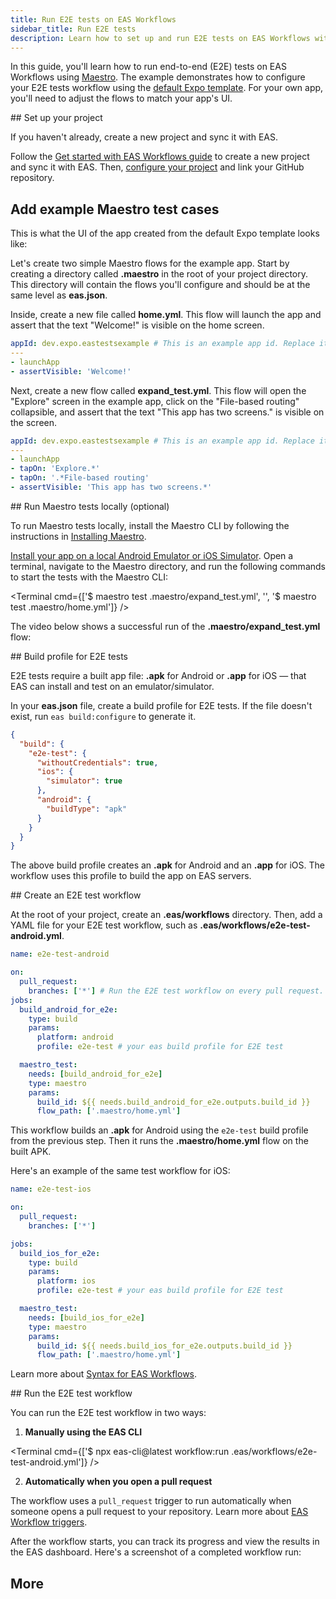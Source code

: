 ```yaml
---
title: Run E2E tests on EAS Workflows
sidebar_title: Run E2E tests
description: Learn how to set up and run E2E tests on EAS Workflows with Maestro.
---
```




In this guide, you'll learn how to run end-to-end (E2E) tests on EAS Workflows using [Maestro](https://maestro.mobile.dev/). The example demonstrates how to configure your E2E tests workflow using the [default Expo template](/more/create-expo/#--template). For your own app, you'll need to adjust the flows to match your app's UI.

<Step label="1">
## Set up your project

If you haven't already, create a new project and sync it with EAS.

Follow the [Get started with EAS Workflows guide](/eas/workflows/get-started/#set-up-your-project) to create a new project and sync it with EAS. Then, [configure your project](/eas/workflows/get-started/#configure-your-project) and link your GitHub repository.

</Step>

<Step label="2">

## Add example Maestro test cases

This is what the UI of the app created from the default Expo template looks like:

<div style={{ display: 'flex', justifyContent: 'center' }}>
  <ContentSpotlight src="/static/images/eas-build/tests/01-home.png" className="max-w-[360px]" />
  <ContentSpotlight src="/static/images/eas-build/tests/02-explore.png" className="max-w-[360px]" />
</div>

Let's create two simple Maestro flows for the example app. Start by creating a directory called **.maestro** in the root of your project directory. This directory will contain the flows you'll configure and should be at the same level as **eas.json**.

Inside, create a new file called **home.yml**. This flow will launch the app and assert that the text "Welcome!" is visible on the home screen.

```yaml .maestro/home.yml
appId: dev.expo.eastestsexample # This is an example app id. Replace it with your app id.
---
- launchApp
- assertVisible: 'Welcome!'
```

Next, create a new flow called **expand_test.yml**. This flow will open the "Explore" screen in the example app, click on the "File-based routing" collapsible, and assert that the text "This app has two screens." is visible on the screen.

```yaml .maestro/expand_test.yml
appId: dev.expo.eastestsexample # This is an example app id. Replace it with your app id.
---
- launchApp
- tapOn: 'Explore.*'
- tapOn: '.*File-based routing'
- assertVisible: 'This app has two screens.*'
```

</Step>

<Step label="3">
## Run Maestro tests locally (optional)

To run Maestro tests locally, install the Maestro CLI by following the instructions in [Installing Maestro](https://maestro.mobile.dev/getting-started/installing-maestro).

[Install your app on a local Android Emulator or iOS Simulator](/more/expo-cli/#compiling). Open a terminal, navigate to the Maestro directory, and run the following commands to start the tests with the Maestro CLI:

<Terminal
  cmd={['$ maestro test .maestro/expand_test.yml', '', '$ maestro test .maestro/home.yml']}
/>

The video below shows a successful run of the **.maestro/expand_test.yml** flow:

<ContentSpotlight file="guides/local-e2e.mp4" />

</Step>

<Step label="4">
## Build profile for E2E tests

E2E tests require a built app file: **.apk** for Android or **.app** for iOS &mdash; that EAS can install and test on an emulator/simulator.

In your **eas.json** file, create a build profile for E2E tests. If the file doesn't exist, run `eas build:configure` to generate it.

```json eas.json
{
  "build": {
    "e2e-test": {
      "withoutCredentials": true,
      "ios": {
        "simulator": true
      },
      "android": {
        "buildType": "apk"
      }
    }
  }
}
```

The above build profile creates an **.apk** for Android and an **.app** for iOS. The workflow uses this profile to build the app on EAS servers.

</Step>

<Step label="5">
## Create an E2E test workflow

At the root of your project, create an **.eas/workflows** directory. Then, add a YAML file for your E2E test workflow, such as **.eas/workflows/e2e-test-android.yml**.

```yaml .eas/workflows/e2e-test-android.yml
name: e2e-test-android

on:
  pull_request:
    branches: ['*'] # Run the E2E test workflow on every pull request.
jobs:
  build_android_for_e2e:
    type: build
    params:
      platform: android
      profile: e2e-test # your eas build profile for E2E test

  maestro_test:
    needs: [build_android_for_e2e]
    type: maestro
    params:
      build_id: ${{ needs.build_android_for_e2e.outputs.build_id }}
      flow_path: ['.maestro/home.yml']
```

This workflow builds an **.apk** for Android using the `e2e-test` build profile from the previous step. Then it runs the **.maestro/home.yml** flow on the built APK.

Here's an example of the same test workflow for iOS:

```yaml .eas/workflows/e2e-test.yml
name: e2e-test-ios

on:
  pull_request:
    branches: ['*']

jobs:
  build_ios_for_e2e:
    type: build
    params:
      platform: ios
      profile: e2e-test # your eas build profile for E2E test

  maestro_test:
    needs: [build_ios_for_e2e]
    type: maestro
    params:
      build_id: ${{ needs.build_ios_for_e2e.outputs.build_id }}
      flow_path: ['.maestro/home.yml']
```

Learn more about [Syntax for EAS Workflows](/eas/workflows/syntax/).

</Step>

<Step label="6">
## Run the E2E test workflow

You can run the E2E test workflow in two ways:

1. **Manually using the EAS CLI**

<Terminal cmd={['$ npx eas-cli@latest workflow:run .eas/workflows/e2e-test-android.yml']} />

2. **Automatically when you open a pull request**

The workflow uses a `pull_request` trigger to run automatically when someone opens a pull request to your repository. Learn more about [EAS Workflow triggers](/eas/workflows/syntax/#on).

After the workflow starts, you can track its progress and view the results in the EAS dashboard. Here's a screenshot of a completed workflow run:

<ContentSpotlight src="/static/images/eas-build/tests/e2e-workflow.png" />

</Step>

## More

<BoxLink
  title="Syntax for EAS Workflows"
  description="Learn more about the syntax for EAS Workflows."
  href="/eas/workflows/syntax/"
  Icon={Dataflow03Icon}
/>

<BoxLink
  title="Example CI/CD workflows"
  description="Learn more about example CI/CD workflows for EAS Workflows."
  href="/eas/workflows/examples/"
  Icon={Dataflow03Icon}
/>

<BoxLink
  title="Maestro documentation"
  description="Learn more about Maestro flows and how to write them."
  href="https://maestro.mobile.dev"
  Icon={BookOpen02Icon}
/>

